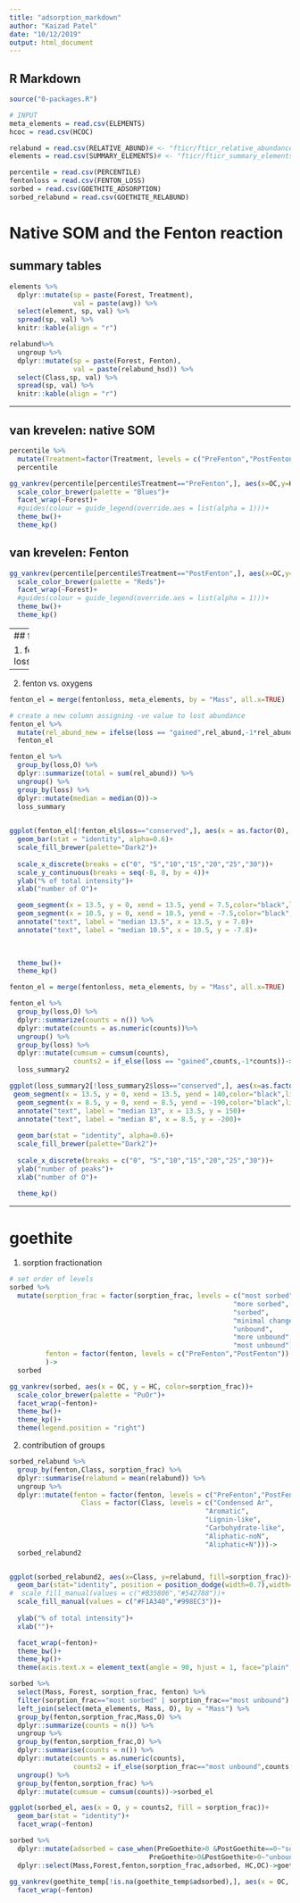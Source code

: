 ```yaml
---
title: "adsorption_markdown"
author: "Kaizad Patel"
date: "10/12/2019"
output: html_document
---
```


## R Markdown


```r
source("0-packages.R")

# INPUT
meta_elements = read.csv(ELEMENTS)
hcoc = read.csv(HCOC)

relabund = read.csv(RELATIVE_ABUND)# <- "fticr/fticr_relative_abundance.csv"
elements = read.csv(SUMMARY_ELEMENTS)# <- "fticr/fticr_summary_elements.csv"

percentile = read.csv(PERCENTILE)
fentonloss = read.csv(FENTON_LOSS)
sorbed = read.csv(GOETHITE_ADSORPTION)
sorbed_relabund = read.csv(GOETHITE_RELABUND)
```

# Native SOM and the Fenton reaction
## summary tables
```r

elements %>% 
  dplyr::mutate(sp = paste(Forest, Treatment),
                val = paste(avg)) %>% 
  select(element, sp, val) %>% 
  spread(sp, val) %>% 
  knitr::kable(align = "r")

relabund%>% 
  ungroup %>% 
  dplyr::mutate(sp = paste(Forest, Fenton),
                val = paste(relabund_hsd)) %>% 
  select(Class,sp, val) %>% 
  spread(sp, val) %>% 
  knitr::kable(align = "r")
```

----

## van krevelen: native SOM

```r
percentile %>% 
  mutate(Treatment=factor(Treatment, levels = c("PreFenton","PostFenton")))->
  percentile

gg_vankrev(percentile[percentile$Treatment=="PreFenton",], aes(x=OC,y=HC,color=perc))+
  scale_color_brewer(palette = "Blues")+
  facet_wrap(~Forest)+
  #guides(colour = guide_legend(override.aes = list(alpha = 1)))+
  theme_bw()+
  theme_kp()

```

## van krevelen: Fenton

```r
gg_vankrev(percentile[percentile$Treatment=="PostFenton",], aes(x=OC,y=HC,color=perc))+
  scale_color_brewer(palette = "Reds")+
  facet_wrap(~Forest)+
  #guides(colour = guide_legend(override.aes = list(alpha = 1)))+
  theme_bw()+
  theme_kp()

```



----
## fenton 

1. fenton loss/gained
```r

gg_vankrev(fentonloss[!fentonloss$loss=="conserved",], aes(x = OC, y = HC, color = loss))+
  scale_color_brewer(palette = "Dark2")+
  theme_bw()+
  theme_kp()
```


---

2. fenton vs. oxygens

```r
fenton_el = merge(fentonloss, meta_elements, by = "Mass", all.x=TRUE)

# create a new column assigning -ve value to lost abundance
fenton_el %>% 
  mutate(rel_abund_new = ifelse(loss == "gained",rel_abund,-1*rel_abund))->
  fenton_el

fenton_el %>% 
  group_by(loss,O) %>% 
  dplyr::summarize(total = sum(rel_abund)) %>% 
  ungroup() %>% 
  group_by(loss) %>% 
  dplyr::mutate(median = median(O))->
  loss_summary

  
ggplot(fenton_el[!fenton_el$loss=="conserved",], aes(x = as.factor(O), y = rel_abund_new, fill=loss))+
  geom_bar(stat = "identity", alpha=0.6)+
  scale_fill_brewer(palette="Dark2")+
  
  scale_x_discrete(breaks = c("0", "5","10","15","20","25","30"))+
  scale_y_continuous(breaks = seq(-8, 8, by = 4))+
  ylab("% of total intensity")+
  xlab("number of O")+

  geom_segment(x = 13.5, y = 0, xend = 13.5, yend = 7.5,color="black",linetype="longdash")+
  geom_segment(x = 10.5, y = 0, xend = 10.5, yend = -7.5,color="black",linetype="longdash")+
  annotate("text", label = "median 13.5", x = 13.5, y = 7.8)+ 
  annotate("text", label = "median 10.5", x = 10.5, y = -7.8)+ 

  
  
  theme_bw()+
  theme_kp()
```


```r
fenton_el = merge(fentonloss, meta_elements, by = "Mass", all.x=TRUE)

fenton_el %>% 
  group_by(loss,O) %>% 
  dplyr::summarize(counts = n()) %>% 
  dplyr::mutate(counts = as.numeric(counts))%>% 
  ungroup() %>% 
  group_by(loss) %>% 
  dplyr::mutate(cumsum = cumsum(counts),
                counts2 = if_else(loss == "gained",counts,-1*counts))->
  loss_summary2

ggplot(loss_summary2[!loss_summary2$loss=="conserved",], aes(x=as.factor(O), y=counts2, fill = loss))+
 geom_segment(x = 13.5, y = 0, xend = 13.5, yend = 140,color="black",linetype="longdash")+
  geom_segment(x = 8.5, y = 0, xend = 8.5, yend = -190,color="black",linetype="longdash")+
  annotate("text", label = "median 13", x = 13.5, y = 150)+ 
  annotate("text", label = "median 8", x = 8.5, y = -200)+
  
  geom_bar(stat = "identity", alpha=0.6)+
  scale_fill_brewer(palette="Dark2")+
  
  scale_x_discrete(breaks = c("0", "5","10","15","20","25","30"))+
  ylab("number of peaks")+
  xlab("number of O")+
  
  theme_kp()


```



----

# goethite

1. sorption fractionation

```r

# set order of levels
sorbed %>% 
  mutate(sorption_frac = factor(sorption_frac, levels = c("most sorbed",
                                                        "more sorbed",
                                                        "sorbed",
                                                        "minimal change",
                                                        "unbound",
                                                        "more unbound",
                                                        "most unbound")),
         fenton = factor(fenton, levels = c("PreFenton","PostFenton"))
         )->
  sorbed

gg_vankrev(sorbed, aes(x = OC, y = HC, color=sorption_frac))+
  scale_color_brewer(palette = "PuOr")+
  facet_wrap(~fenton)+
  theme_bw()+
  theme_kp()+
  theme(legend.position = "right")

```

2. contribution of groups
```r
sorbed_relabund %>% 
  group_by(fenton,Class, sorption_frac) %>% 
  dplyr::summarise(relabund = mean(relabund)) %>% 
  ungroup %>% 
  dplyr::mutate(fenton = factor(fenton, levels = c("PreFenton","PostFenton")), 
                  Class = factor(Class, levels = c("Condensed Ar",
                                                 "Aromatic",
                                                 "Lignin-like",
                                                 "Carbohydrate-like",
                                                 "Aliphatic-noN",
                                                 "Aliphatic+N")))->
  sorbed_relabund2


ggplot(sorbed_relabund2, aes(x=Class, y=relabund, fill=sorption_frac))+
  geom_bar(stat="identity", position = position_dodge(width=0.7),width=0.5, alpha=1,color="black")+
#  scale_fill_manual(values = c("#B35806","#542788"))+
  scale_fill_manual(values = c("#F1A340","#998EC3"))+
  
  ylab("% of total intensity")+
  xlab("")+

  facet_wrap(~fenton)+
  theme_bw()+
  theme_kp()+
  theme(axis.text.x = element_text(angle = 90, hjust = 1, face="plain", size = 12))

```


```r

sorbed %>% 
  select(Mass, Forest, sorption_frac, fenton) %>% 
  filter(sorption_frac=="most sorbed" | sorption_frac=="most unbound") %>% 
  left_join(select(meta_elements, Mass, O), by = "Mass") %>% 
  group_by(fenton,sorption_frac,Mass,O) %>% 
  dplyr::summarize(counts = n()) %>% 
  ungroup %>% 
  group_by(fenton,sorption_frac,O) %>% 
  dplyr::summarise(counts = n()) %>% 
  dplyr::mutate(counts = as.numeric(counts),
                counts2 = if_else(sorption_frac=="most unbound",counts,-1*counts)) %>% 
  ungroup() %>% 
  group_by(fenton,sorption_frac) %>% 
  dplyr::mutate(cumsum = cumsum(counts))->sorbed_el

ggplot(sorbed_el, aes(x = O, y = counts2, fill = sorption_frac))+
  geom_bar(stat = "identity")+
  facet_wrap(~fenton)

```


```r
sorbed %>% 
  dplyr::mutate(adsorbed = case_when(PreGoethite>0 &PostGoethite==0~"sorbed",
                                   PreGoethite>0&PostGoethite>0~"unbound")) %>% 
  dplyr::select(Mass,Forest,fenton,sorption_frac,adsorbed, HC,OC)->goethite_temp
  
gg_vankrev(goethite_temp[!is.na(goethite_temp$adsorbed),], aes(x = OC, y=HC, color = adsorbed))+
  facet_wrap(~fenton)

```
 